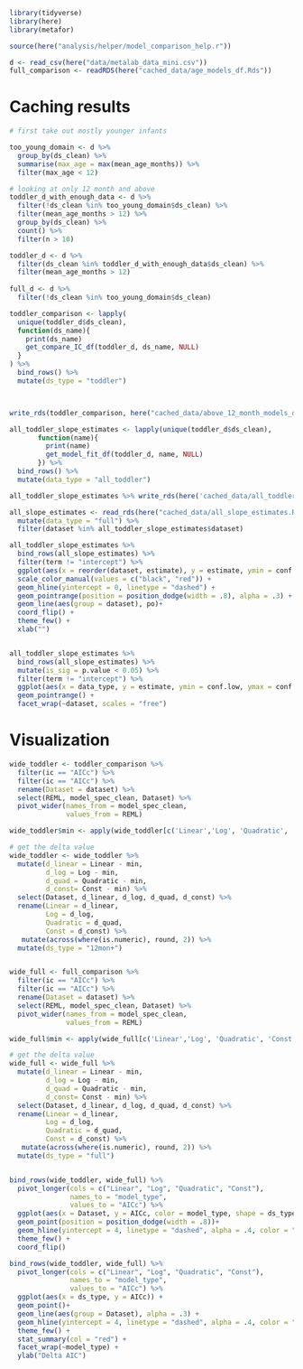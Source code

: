 ```r
library(tidyverse)
library(here)
library(metafor)

source(here("analysis/helper/model_comparison_help.r"))

d <- read_csv(here("data/metalab_data_mini.csv"))
full_comparison <- readRDS(here("cached_data/age_models_df.Rds"))
```

# Caching results 

```r
# first take out mostly younger infants

too_young_domain <- d %>% 
  group_by(ds_clean) %>% 
  summarise(max_age = max(mean_age_months)) %>% 
  filter(max_age < 12)

# looking at only 12 month and above
toddler_d_with_enough_data <- d %>% 
  filter(!ds_clean %in% too_young_domain$ds_clean) %>% 
  filter(mean_age_months > 12) %>% 
  group_by(ds_clean) %>% 
  count() %>% 
  filter(n > 10)

toddler_d <- d %>% 
  filter(ds_clean %in% toddler_d_with_enough_data$ds_clean) %>% 
  filter(mean_age_months > 12) 
  
full_d <- d %>% 
  filter(!ds_clean %in% too_young_domain$ds_clean) 

toddler_comparison <- lapply(
  unique(toddler_d$ds_clean), 
  function(ds_name){
    print(ds_name)
    get_compare_IC_df(toddler_d, ds_name, NULL)
  }
) %>% 
  bind_rows() %>% 
  mutate(ds_type = "toddler")



write_rds(toddler_comparison, here("cached_data/above_12_month_models_df.Rds"))
```


```r
all_toddler_slope_estimates <- lapply(unique(toddler_d$ds_clean), 
       function(name){
         print(name)
         get_model_fit_df(toddler_d, name, NULL)
       }) %>% 
  bind_rows() %>% 
  mutate(data_type = "all_toddler")

all_toddler_slope_estimates %>% write_rds(here('cached_data/all_toddler_slope_estimates.Rds'))

all_slope_estimates <- read_rds(here("cached_data/all_slope_estimates.Rds")) %>% 
  mutate(data_type = "full") %>% 
  filter(dataset %in% all_toddler_slope_estimates$dataset)

all_toddler_slope_estimates %>% 
  bind_rows(all_slope_estimates) %>% 
  filter(term != "intercept") %>% 
  ggplot(aes(x = reorder(dataset, estimate), y = estimate, ymin = conf.low, ymax = conf.high, color = data_type, group = data_type)) + 
  scale_color_manual(values = c("black", "red")) + 
  geom_hline(yintercept = 0, linetype = "dashed") + 
  geom_pointrange(position = position_dodge(width = .8), alpha = .3) + 
  geom_line(aes(group = dataset), po)+ 
  coord_flip() + 
  theme_few() + 
  xlab("")


all_toddler_slope_estimates %>% 
  bind_rows(all_slope_estimates) %>% 
  mutate(is_sig = p.value < 0.05) %>% 
  filter(term != "intercept") %>% 
  ggplot(aes(x = data_type, y = estimate, ymin = conf.low, ymax = conf.high, color = is_sig)) + 
  geom_pointrange() +
  facet_wrap(~dataset, scales = "free")
```


# Visualization 

```r
wide_toddler <- toddler_comparison %>% 
  filter(ic == "AICc") %>% 
  filter(ic == "AICc") %>% 
  rename(Dataset = dataset) %>% 
  select(REML, model_spec_clean, Dataset) %>% 
  pivot_wider(names_from = model_spec_clean, 
              values_from = REML)

wide_toddler$min <- apply(wide_toddler[c('Linear','Log', 'Quadratic', 'Const')], 1, min)

# get the delta value 
wide_toddler <- wide_toddler %>% 
  mutate(d_linear = Linear - min, 
         d_log = Log - min, 
         d_quad = Quadratic - min, 
         d_const= Const - min) %>% 
  select(Dataset, d_linear, d_log, d_quad, d_const) %>% 
  rename(Linear = d_linear, 
         Log = d_log, 
         Quadratic = d_quad, 
         Const = d_const) %>% 
   mutate(across(where(is.numeric), round, 2)) %>% 
  mutate(ds_type = "12mon+")


wide_full <- full_comparison %>% 
  filter(ic == "AICc") %>% 
  filter(ic == "AICc") %>% 
  rename(Dataset = dataset) %>% 
  select(REML, model_spec_clean, Dataset) %>% 
  pivot_wider(names_from = model_spec_clean, 
              values_from = REML)

wide_full$min <- apply(wide_full[c('Linear','Log', 'Quadratic', 'Const')], 1, min)

# get the delta value 
wide_full <- wide_full %>% 
  mutate(d_linear = Linear - min, 
         d_log = Log - min, 
         d_quad = Quadratic - min, 
         d_const= Const - min) %>% 
  select(Dataset, d_linear, d_log, d_quad, d_const) %>% 
  rename(Linear = d_linear, 
         Log = d_log, 
         Quadratic = d_quad, 
         Const = d_const) %>% 
   mutate(across(where(is.numeric), round, 2)) %>% 
  mutate(ds_type = "full")


bind_rows(wide_toddler, wide_full) %>% 
  pivot_longer(cols = c("Linear", "Log", "Quadratic", "Const"), 
               names_to = "model_type", 
               values_to = "AICc") %>% 
  ggplot(aes(x = Dataset, y = AICc, color = model_type, shape = ds_type, group = ds_type)) + 
  geom_point(position = position_dodge(width = .8))+ 
  geom_hline(yintercept = 4, linetype = "dashed", alpha = .4, color = "gray")+
  theme_few() + 
  coord_flip()
```


```r
bind_rows(wide_toddler, wide_full) %>% 
  pivot_longer(cols = c("Linear", "Log", "Quadratic", "Const"), 
               names_to = "model_type", 
               values_to = "AICc") %>% 
  ggplot(aes(x = ds_type, y = AICc)) + 
  geom_point()+
  geom_line(aes(group = Dataset), alpha = .3) + 
  geom_hline(yintercept = 4, linetype = "dashed", alpha = .4, color = "gray")+
  theme_few() +
  stat_summary(col = "red") + 
  facet_wrap(~model_type) +
  ylab("Delta AIC")
```

